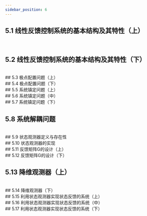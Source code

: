 ```yaml
---
sidebar_position: 6
---
```





## 5.1 线性反馈控制系统的基本结构及其特性（上）

<VideoPlayer src="//player.bilibili.com/player.html?isOutside=true&aid=625409284&bvid=BV1Qt4y127ja&cid=184230756&p=44" />

<br />

## 5.2 线性反馈控制系统的基本结构及其特性（下）

<VideoPlayer src="//player.bilibili.com/player.html?isOutside=true&aid=625409284&bvid=BV1Qt4y127ja&cid=184249830&p=45" />

<br />
## 5.3 极点配置问题（上）

<VideoPlayer src="//player.bilibili.com/player.html?isOutside=true&aid=625409284&bvid=BV1Qt4y127ja&cid=184256837&p=46" />

<br />
## 5.4 极点配置问题（下）

<VideoPlayer src="//player.bilibili.com/player.html?isOutside=true&aid=625409284&bvid=BV1Qt4y127ja&cid=184260305&p=47" />


<br />
## 5.5 系统镇定问题（上）

<VideoPlayer src="//player.bilibili.com/player.html?isOutside=true&aid=625409284&bvid=BV1Qt4y127ja&cid=184263087&p=48" />

<br />
## 5.6 系统镇定问题（中）

<VideoPlayer src="//player.bilibili.com/player.html?isOutside=true&aid=625409284&bvid=BV1Qt4y127ja&cid=184266882&p=49" />

<br />
## 5.7 系统镇定问题（下）

<VideoPlayer src="//player.bilibili.com/player.html?isOutside=true&aid=625409284&bvid=BV1Qt4y127ja&cid=184268164&p=50" />

<br />

## 5.8 系统解耦问题

<VideoPlayer src="//player.bilibili.com/player.html?isOutside=true&aid=625409284&bvid=BV1Qt4y127ja&cid=184274678&p=51" />

<br />
## 5.9 状态观测器定义与存在性

<VideoPlayer src="//player.bilibili.com/player.html?isOutside=true&aid=625409284&bvid=BV1Qt4y127ja&cid=184282173&p=52" />

<br />
## 5.10 状态观测器的实现

<VideoPlayer src="//player.bilibili.com/player.html?isOutside=true&aid=625409284&bvid=BV1Qt4y127ja&cid=184286097&p=53" />


<br />
## 5.11 反馈矩阵G的设计（上）

<VideoPlayer src="//player.bilibili.com/player.html?isOutside=true&aid=625409284&bvid=BV1Qt4y127ja&cid=184231335&p=54" />


<br />
## 5.12 反馈矩阵G的设计（下）

<VideoPlayer src="//player.bilibili.com/player.html?isOutside=true&aid=625409284&bvid=BV1Qt4y127ja&cid=184286218&p=55" />



<br />

## 5.13 降维观测器（上）

<VideoPlayer src="//player.bilibili.com/player.html?isOutside=true&aid=625409284&bvid=BV1Qt4y127ja&cid=184287265&p=56" />

<br />
## 5.14 降维观测器（下）

<VideoPlayer src="//player.bilibili.com/player.html?isOutside=true&aid=625409284&bvid=BV1Qt4y127ja&cid=184287800&p=57" />

<br />
## 5.15 利用状态观测器实现状态反馈的系统（上）

<VideoPlayer src="//player.bilibili.com/player.html?isOutside=true&aid=625409284&bvid=BV1Qt4y127ja&cid=184288257&p=58" />


<br />
## 5.16 利用状态观测器实现状态反馈的系统（中）

<VideoPlayer src="//player.bilibili.com/player.html?isOutside=true&aid=625409284&bvid=BV1Qt4y127ja&cid=184297560&p=59" />


<br />
## 5.17 利用状态观测器实现状态反馈的系统（下）

<VideoPlayer src="/player.bilibili.com/player.html?isOutside=true&aid=625409284&bvid=BV1Qt4y127ja&cid=187218731&p=60" />


